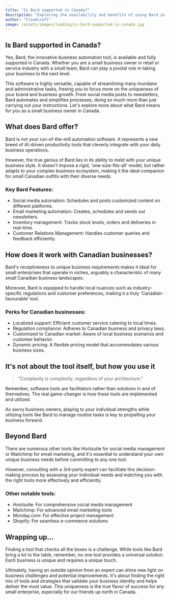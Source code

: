 ```yaml
---
title: "Is Bard supported in Canada?"
description: "Exploring the availability and benefits of using Bard in Canadian markets for small business owners."
author: "Cloudcraft"
image: /assets/images/landing/is-bard-supported-in-canada.jpg
---
```


## Is Bard supported in Canada?

Yes, Bard, the innovative business automation tool, is available and fully supported in Canada. Whether you are a small business owner in retail or service industry with a small team, Bard can play a pivotal role in taking your business to the next level.

This software is highly versatile, capable of streamlining many mundane and administrative tasks, freeing you to focus more on the uniqueness of your brand and business growth. From social media posts to newsletters, Bard automates and simplifies processes, doing so much more than just carrying out your instructions. Let's explore more about what Bard means for you as a small business owner in Canada. 

<ServicesBlurb />

## What does Bard offer?

Bard is not your run-of-the-mill automation software. It represents a new breed of AI-driven productivity tools that cleverly integrate with your daily business operations. 

However, the true genius of Bard lies in its ability to meld with your unique business style. It doesn't impose a rigid, 'one-size-fits-all' model, but rather adapts to your complex business ecosystem, making it the ideal companion for small Canadian outfits with their diverse needs.

### Key Bard Features:

 * Social media automation: Schedules and posts customized content on different platforms.
 * Email marketing automation: Creates, schedules and sends out newsletters.
 * Inventory management: Tracks stock levels, orders and deliveries in real-time.
 * Customer Relations Management: Handles customer queries and feedback efficiently.

## How does it work with Canadian businesses?

Bard's receptiveness to unique business requirements makes it ideal for small enterprises that operate in niches, arguably a characteristic of many small Canadian business landscapes.

Moreover, Bard is equipped to handle local nuances such as industry-specific regulations and customer preferences, making it a truly ‘Canadian-favourable’ tool. 

### Perks for Canadian businesses:

 * Localized support: Efficient customer service catering to local times. 
 * Regulation compliance: Adheres to Canadian business and privacy laws.
 * Customized to Canadian market: Aware of local business scenarios and customer behavior.
 * Dynamic pricing: A flexible pricing model that accommodates various business sizes.

<GetStartedBlurb />

## It's not about the tool itself, but how you use it

<blockquote>
"Complexity is complexity, regardless of your architecture."
</blockquote>

Remember, software tools are facilitators rather than solutions in and of themselves. The real game-changer is how these tools are implemented and utilized. 

As savvy business owners, playing to your individual strengths while utilizing tools like Bard to manage routine tasks is key to propelling your business forward.

## Beyond Bard

There are numerous other tools like Hootsuite for social media management or Mailchimp for email marketing, and it's essential to understand your own unique business needs before committing to any one tool. 

However, consulting with a 3rd-party expert can facilitate this decision-making process by assessing your individual needs and matching you with the right tools more effectively and efficiently.

### Other notable tools:

 * Hootsuite: For comprehensive social media management
 * Mailchimp: For advanced email marketing tools
 * Monday.com: For effective project management
 * Shopify: For seamless e-commerce solutions

## Wrapping up...

Finding a tool that checks all the boxes is a challenge. While tools like Bard bring a lot to the table, remember, no one tool provides a universal solution. Each business is unique and requires a unique touch.

Ultimately, having an outside opinion from an expert can shine new light on business challenges and potential improvements. It's about finding the right mix of tools and strategies that validate your business identity and helps deliver the most value. This uniqueness is the true flavor of success for any small enterprise, especially for our friends up north in Canada.